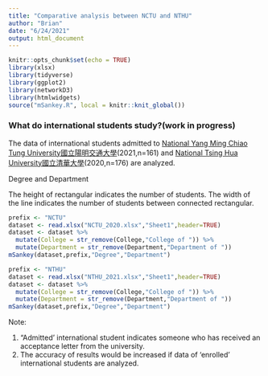 ```yaml
---
title: "Comparative analysis between NCTU and NTHU"
author: "Brian"
date: "6/24/2021"
output: html_document
---
```


```r
knitr::opts_chunk$set(echo = TRUE)
library(xlsx)
library(tidyverse)
library(ggplot2)
library(networkD3)
library(htmlwidgets)
source("mSankey.R", local = knitr::knit_global())
```

### What do international students study?(work in progress)
<!-- [Google翻譯繁體中文](index_cn.html) -->

<!-- #### Summary -->

<!-- - ***Indonesia*** is ranked first by the number of students in both NCHU and FCU. -->
<!-- - NCHU attracts more students to ***India*** and ***Pakistan***, whereas most ***Japanese*** students choose FCU. -->
<!-- - NCHU is strong in ***agricultural and natural resources, engineering***, but, FCU focuses on ***international business***. -->
<!-- - NCHU is the place for ***Master's*** and ***Ph.D.***, however, students choose FCU for ***Bachelor's degree***. -->

<!-- #### Introduction -->

The data of international students admitted to [National Yang Ming Chiao Tung University國立陽明交通大學](https://www.nycu.edu.tw/en/)(2021,n=161) and [National Tsing Hua University國立清華大學](http://www.nthu.edu.tw/)(2020,n=176) are analyzed.
<!-- The results show that the trends are very different and international students are pursuing different goals in each university. -->

<!-- *For full analysis results, refer to [NCHU](NCHU_admission.html), [FCU](FCU_admission.html). -->

<!-- #### Results -->

<!-- Nationality -->

<!-- In NCHU, Indonesia is ranked first by the number of students, followed by Vietnam, India, Pakistan, and Malaysia. The first place in FCU is also Indonesia, but, Japan appears to be the second-largest group, followed by Thailand, Vietnam, and India. While Pakistan is ranked in 4th place in NCHU, FCU has no students from the same country. -->

<!-- ```{r, echo=FALSE, out.width="50%", fig.align = "center", fig.show='hold', fig.cap="NCHU(left) vs FCU(right)"} -->
<!-- knitr::include_graphics( -->
<!--   c("NCHU_Nationality.svg", -->
<!--     "FCU_Nationality.svg") -->
<!-- ) -->
<!-- ``` -->

<!-- College -->

<!-- The college of agricultural and natural resources is the most preferred in NCHU. However, most students choose the college of business in FCU. In other words, while NCHU is strong in science and engineering, FCU shows strength in business. -->

<!-- ```{r, echo=FALSE, out.width="50%", fig.align = "center", fig.show='hold', fig.cap="NCHU(left) vs FCU(right)"} -->
<!-- knitr::include_graphics( -->
<!--   c("NCHU_College.svg", -->
<!--     "FCU_College.svg") -->
<!-- ) -->
<!-- ``` -->

<!-- Department -->

<!-- The two international programs(international bachelor program of agribusiness and international master program of agribusiness) attract a large group of international students in NCHU, followed by marketing, biomedical engineering, and mechanical engineering. In FCU, the pre-major program for international freshman students is ranked 1st, followed by international business, and international business administration in English. In particular, these three departments account for about 50% of all international students in FCU. -->

<!-- ```{r, echo=FALSE, out.width="50%", fig.align = "center", fig.show='hold', fig.cap="NCHU(left) vs FCU(right)"} -->
<!-- knitr::include_graphics( -->
<!--   c("NCHU_Department.svg", -->
<!--     "FCU_Department.svg") -->
<!-- ) -->
<!-- ``` -->

<!-- Degree -->

<!-- Nearly 70% of students are pursuing a Ph.D. or Master's degree in NCHU. By contrast, more than 60% of FCU's students are pursuing bachelor's degree. Only 6% plan to get Ph.D. in FCU. Particularly, all students from Pakistan study for Ph.D. or Master's degree in NCHU. -->

<!-- ```{r, echo=FALSE, out.width="50%", fig.align = "center", fig.show='hold', fig.cap="NCHU(left) vs FCU(right)"} -->
<!-- knitr::include_graphics( -->
<!--   c("NCHU_Degree.svg", -->
<!--     "FCU_Degree.svg") -->
<!-- ) -->
<!-- ``` -->

<!-- **Interrelationship analysis** -->

Degree and Department

The height of rectangular indicates the number of students. The width of the line indicates the number of students between connected rectangular.

```r
prefix <- "NCTU"
dataset <- read.xlsx("NCTU_2020.xlsx","Sheet1",header=TRUE)
dataset <- dataset %>%
  mutate(College = str_remove(College,"College of ")) %>%
  mutate(Department = str_remove(Department,"Department of "))
mSankey(dataset,prefix,"Degree","Department")
```


```r
prefix <- "NTHU"
dataset <- read.xlsx("NTHU_2021.xlsx","Sheet1",header=TRUE)
dataset <- dataset %>%
  mutate(College = str_remove(College,"College of ")) %>%
  mutate(Department = str_remove(Department,"Department of "))
mSankey(dataset,prefix,"Degree","Department")
```


Note:

1. "Admitted' international student indicates someone who has received an acceptance letter from the university.
2. The accuracy of results would be increased if data of ‘enrolled’ international students are analyzed.